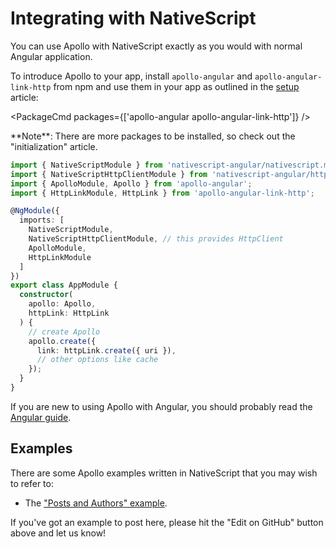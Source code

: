 
# Integrating with NativeScript

You can use Apollo with NativeScript exactly as you would with normal Angular application.

To introduce Apollo to your app, install `apollo-angular` and `apollo-angular-link-http` from npm and use them in your app as outlined in the [setup](../basics/setup) article:

<PackageCmd packages={['apollo-angular apollo-angular-link-http']} />

<Callout>
**Note**: There are more packages to be installed, so check out the "initialization" article.
</Callout>

```ts
import { NativeScriptModule } from 'nativescript-angular/nativescript.module';
import { NativeScriptHttpClientModule } from 'nativescript-angular/http-client';
import { ApolloModule, Apollo } from 'apollo-angular';
import { HttpLinkModule, HttpLink } from 'apollo-angular-link-http';

@NgModule({
  imports: [
    NativeScriptModule,
    NativeScriptHttpClientModule, // this provides HttpClient
    ApolloModule,
    HttpLinkModule
  ]
})
export class AppModule {
  constructor(
    apollo: Apollo,
    httpLink: HttpLink
  ) {
    // create Apollo
    apollo.create({
      link: httpLink.create({ uri }),
      // other options like cache
    });
  }
}
```

If you are new to using Apollo with Angular, you should probably read the [Angular guide](/).

## Examples

There are some Apollo examples written in NativeScript that you may wish to refer to:

- The ["Posts and Authors" example](https://github.com/kamilkisiela/apollo-angular-nativescript).

<Callout>
If you've got an example to post here, please hit the "Edit on GitHub" button above and let us know!
</Callout>
